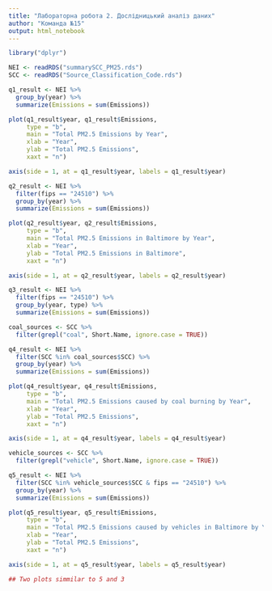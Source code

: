 ```yaml
---
title: "Лабораторна робота 2. Дослідницький аналіз даних"
author: "Команда №15"
output: html_notebook
---
```


```r
library("dplyr")
```

```r
NEI <- readRDS("summarySCC_PM25.rds")
SCC <- readRDS("Source_Classification_Code.rds")
```

```r
q1_result <- NEI %>%
  group_by(year) %>%
  summarize(Emissions = sum(Emissions))

plot(q1_result$year, q1_result$Emissions, 
     type = "b", 
     main = "Total PM2.5 Emissions by Year",
     xlab = "Year", 
     ylab = "Total PM2.5 Emissions",
     xaxt = "n")

axis(side = 1, at = q1_result$year, labels = q1_result$year)
```

```r
q2_result <- NEI %>%
  filter(fips == "24510") %>%
  group_by(year) %>%
  summarize(Emissions = sum(Emissions))

plot(q2_result$year, q2_result$Emissions, 
     type = "b", 
     main = "Total PM2.5 Emissions in Baltimore by Year",
     xlab = "Year", 
     ylab = "Total PM2.5 Emissions in Baltimore",
     xaxt = "n")

axis(side = 1, at = q2_result$year, labels = q2_result$year)
```

```r
q3_result <- NEI %>%
  filter(fips == "24510") %>% 
  group_by(year, type) %>% 
  summarize(Emissions = sum(Emissions))
```

```r
coal_sources <- SCC %>% 
  filter(grepl("coal", Short.Name, ignore.case = TRUE))

q4_result <- NEI %>% 
  filter(SCC %in% coal_sources$SCC) %>%
  group_by(year) %>%
  summarize(Emissions = sum(Emissions))

plot(q4_result$year, q4_result$Emissions, 
     type = "b", 
     main = "Total PM2.5 Emissions caused by coal burning by Year",
     xlab = "Year", 
     ylab = "Total PM2.5 Emissions",
     xaxt = "n")

axis(side = 1, at = q4_result$year, labels = q4_result$year)
```

```r
vehicle_sources <- SCC %>% 
  filter(grepl("vehicle", Short.Name, ignore.case = TRUE))

q5_result <- NEI %>% 
  filter(SCC %in% vehicle_sources$SCC & fips == "24510") %>% 
  group_by(year) %>% 
  summarize(Emissions = sum(Emissions))

plot(q5_result$year, q5_result$Emissions, 
     type = "b", 
     main = "Total PM2.5 Emissions caused by vehicles in Baltimore by Year",
     xlab = "Year", 
     ylab = "Total PM2.5 Emissions",
     xaxt = "n")

axis(side = 1, at = q5_result$year, labels = q5_result$year)
```

```r
## Two plots simmilar to 5 and 3
```